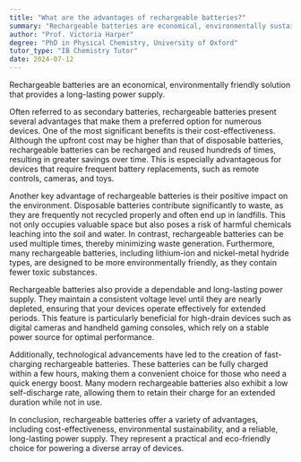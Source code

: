 ```yaml
---
title: "What are the advantages of rechargeable batteries?"
summary: "Rechargeable batteries are economical, environmentally sustainable, and provide a long-lasting power source, making them an efficient choice for various applications."
author: "Prof. Victoria Harper"
degree: "PhD in Physical Chemistry, University of Oxford"
tutor_type: "IB Chemistry Tutor"
date: 2024-07-12
---
```


Rechargeable batteries are an economical, environmentally friendly solution that provides a long-lasting power supply.

Often referred to as secondary batteries, rechargeable batteries present several advantages that make them a preferred option for numerous devices. One of the most significant benefits is their cost-effectiveness. Although the upfront cost may be higher than that of disposable batteries, rechargeable batteries can be recharged and reused hundreds of times, resulting in greater savings over time. This is especially advantageous for devices that require frequent battery replacements, such as remote controls, cameras, and toys.

Another key advantage of rechargeable batteries is their positive impact on the environment. Disposable batteries contribute significantly to waste, as they are frequently not recycled properly and often end up in landfills. This not only occupies valuable space but also poses a risk of harmful chemicals leaching into the soil and water. In contrast, rechargeable batteries can be used multiple times, thereby minimizing waste generation. Furthermore, many rechargeable batteries, including lithium-ion and nickel-metal hydride types, are designed to be more environmentally friendly, as they contain fewer toxic substances.

Rechargeable batteries also provide a dependable and long-lasting power supply. They maintain a consistent voltage level until they are nearly depleted, ensuring that your devices operate effectively for extended periods. This feature is particularly beneficial for high-drain devices such as digital cameras and handheld gaming consoles, which rely on a stable power source for optimal performance.

Additionally, technological advancements have led to the creation of fast-charging rechargeable batteries. These batteries can be fully charged within a few hours, making them a convenient choice for those who need a quick energy boost. Many modern rechargeable batteries also exhibit a low self-discharge rate, allowing them to retain their charge for an extended duration while not in use.

In conclusion, rechargeable batteries offer a variety of advantages, including cost-effectiveness, environmental sustainability, and a reliable, long-lasting power supply. They represent a practical and eco-friendly choice for powering a diverse array of devices.
    